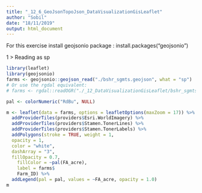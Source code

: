 ```yaml
---
title: "_12_6_GeoJsonTopoJson_DataVisualizationGisLeaflet"
author: "Sobil"
date: "18/11/2019"
output: html_document
---
```

For this exercise install geojsonio package : install.packages("geojsonio")

1 > Reading as sp

```r
library(leaflet)
library(geojsonio)
farms <- geojsonio::geojson_read("./bshr_sgmts.geojson", what = "sp")
# Or use the rgdal equivalent:
# farms <- rgdal::readOGR("./_12_DataVisualizationGisLeaflet/bshr_sgmts.geojson")

pal <- colorNumeric("RdBu", NULL)

m <- leaflet(data = farms, options = leafletOptions(maxZoom = 17)) %>%
  addProviderTiles(providers$Esri.WorldImagery) %>%
  addProviderTiles(providers$Stamen.TonerLines) %>%
  addProviderTiles(providers$Stamen.TonerLabels) %>%
  addPolygons(stroke = TRUE, weight = 1,
  opacity = 1,
  color = "white",
  dashArray = "3",
  fillOpacity = 0.7,
    fillColor = ~pal(FA_acre),
    label = farms$
    Farm_ID) %>%
  addLegend(pal = pal, values = ~FA_acre, opacity = 1.0)
m
```

